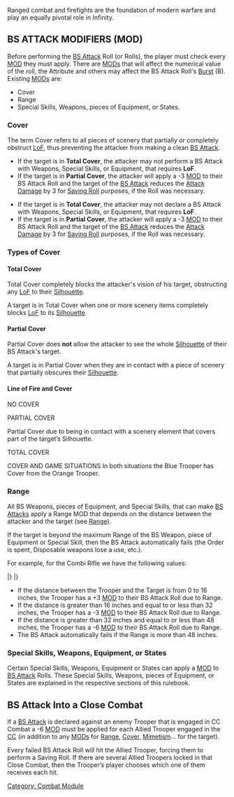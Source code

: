 {{section-combat-module}}


Ranged combat and firefights are the foundation of modern warfare and play an equally pivotal role in Infinity. 


== BS ATTACK MODIFIERS (MOD) ==

Before performing the [[BS Attack]] Roll (or Rolls), the player must check every [[MOD]] they must apply. There are [[MOD]]s that will affect the numerical value of the roll, the Attribute and others may affect the BS Attack Roll's [[Burst]] (B). Existing [[MOD]]s are:

*Cover
*Range
*Special Skills, Weapons, pieces of Equipment, or States.


=== Cover ===

The term Cover refers to all pieces of scenery that partially or completely obstruct [[LoF]], thus preventing the attacker from making a clean [[BS Attack]].

{{effects}}
{{update | 1.2, Jan 2022}}
*If the target is in '''Total Cover''', the attacker may not {{erratahighlight}}perform{{erratahighlight-end}} a BS Attack with Weapons, Special Skills, or Equipment, that requires '''LoF'''.
*If the target is in '''Partial Cover''', the attacker will apply a -3 [[MOD]] to their BS Attack Roll and the target of the [[BS Attack]] reduces the [[Attack Damage]] by 3 for [[Saving Roll]] purposes, if the Roll was necessary.
{{update-end}}
{{original}}
*If the target is in '''Total Cover''', the attacker may not {{originalhighlight}}declare{{originalhighlight-end}} a BS Attack with Weapons, Special Skills, or Equipment, that requires '''LoF'''. 
*If the target is in '''Partial Cover''', the attacker will apply a -3 [[MOD]] to their BS Attack Roll and the target of the [[BS Attack]] reduces the [[Attack Damage]] by 3 for [[Saving Roll]] purposes, if the Roll was necessary.
{{original-end}}

=== Types of Cover ===

==== Total Cover ====
Total Cover completely blocks the attacker's vision of his target, obstructing any [[LoF]] to their [[Silhouette]]. 

A target is in Total Cover when one or more scenery items completely blocks [[LoF]] to its [[Silhouette]].

==== Partial Cover ====
Partial Cover does '''not''' allow the attacker to see the whole [[Silhouette]] of their BS Attack's target.

A target is in Partial Cover when they are in contact with a piece of scenery that partially obscures their [[Silhouette]].


==== Line of Fire and Cover ====

NO COVER
{{image | name=eng-lof-and-cover-nocover-1024.jpg | style=512border }}

PARTIAL COVER

Partial Cover due to being in contact with a scenery element that covers part of the target’s Silhouette.
{{image | name=eng-lof-and-cover-partialcover-1024.jpg | style=512border }}

TOTAL COVER
{{image | name=eng-lof-and-cover-totalcover-1024.jpg | style=512border }}

COVER AND GAME SITUATIONS
{{image | name=dual-cover-rooftop-1024.jpg | style=512border }}
{{image | name=dual-cover-planview-1024.jpg | style=512border }}
In both situations the Blue Trooper has Cover from the Orange Trooper.


=== Range ===

All BS Weapons, pieces of Equipment, and Special Skills, that can make [[BS Attack]]s apply a Range MOD that depends on the distance between the attacker and the target (see [[Range]]).

If the target is beyond the maximum Range of the BS Weapon, piece of Equipment or Special Skill, then the BS Attack automatically fails (the Order is spent, Disposable weapons lose a use, etc.).

For example, for the Combi Rifle we have the following values:

{{image | name=combi-rifle-1024.jpg | style=512border }}

{{c1}}
{{weapon}}
{{weaponrow|Combi Rifle|+3|+3|-3|-3|-6|-6|--|13|3|N|ARM|}}
|}
{{c1end}}
{{n4}}
{{weapon}}
{{weaponrow|Combi Rifle|+3|+3|-3|-3|-6|-6|--|13|3|N|ARM| [[Suppressive Fire Trait | Suppressive Fire]]}}
|}
{{n4end}}


*If the distance between the Trooper and the Target is from 0 to 16 inches, the Trooper has a +3 [[MOD]] to their BS Attack Roll due to Range. 
*If the distance is greater than 16 inches and equal to or less than 32 inches, the Trooper has a -3 [[MOD]] to their BS Attack Roll due to Range.
*If the distance is greater than 32 inches and equal to or less than 48 inches, the Trooper has a -6 [[MOD]] to their BS Attack Roll due to Range.
*The BS Attack automatically fails if the Range is more than 48 inches. 


=== Special Skills, Weapons, Equipment, or States ===

Certain Special Skills, Weapons, Equipment or States can apply a [[MOD]] to [[BS Attack]] Rolls. These Special Skills, Weapons, pieces of Equipment, or States are explained in the respective sections of this rulebook.

== BS Attack Into a Close Combat ==
If a [[BS Attack]] is declared against an enemy Trooper that is engaged in CC Combat a -6 [[MOD]] must be applied for each Allied Trooper engaged in the [[Close Combat|CC]] (in addition to any [[MODs]] for [[Range]], [[Cover]], [[Mimetism]]... for the target). 

{{n4}}
Every failed BS Attack Roll will hit the Allied Trooper, forcing them to perform a Saving Roll. If there are several Allied Troopers locked in that Close Combat, then the Trooper’s player chooses which one of them receives each hit.
{{n4end}}


{{section-combat-module}}



[[Category: Combat Module]]